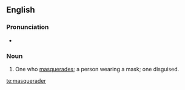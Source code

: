 ==English==

===Pronunciation===
* {{rhymes|eɪdə(r)}}

===Noun===
{{en-noun}}

# One who [[masquerade]]s; a person wearing a mask; one disguised.

[[te:masquerader]]